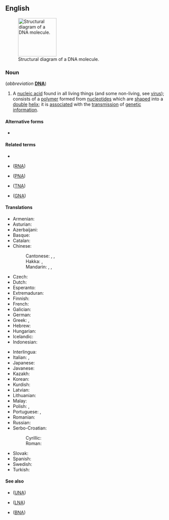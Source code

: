 ==English==
{{wikipedia|DNA|lang=en}}
[[File:DNA-structure-and-bases.png|thumb|120px|Structural diagram of a DNA molecule.]]

===Noun===
{{en-noun|-}} (''abbreviation'' '''[[DNA]]''')

# {{lb|en|genetics|biochemistry}} A [[nucleic acid]] found in all living things (and some non-living, see [[virus]]); consists of a [[polymer]] formed from [[nucleotide]]s which are [[shaped]] into a [[double]] [[helix]]; it is [[associated]] with the [[transmission]] of [[genetic]] [[information]].
#: {{syn|en|deoxyribose nucleic acid|desoxyribose nucleic acid}}
#: {{mer|en|nucleotide}}

====Alternative forms====
* {{l|en|desoxyribonucleic acid}}

====Related terms====
* {{l|en|nucleic acid}}
* {{l|en|ribonucleic acid}} ([[RNA]])
* {{l|en|peptide nucleic acid}} ([[PNA]])
* {{l|en|threose nucleic acid}} ([[TNA]])
* {{l|en|glycol nucleic acid}} ([[GNA]])

====Translations====
<!--Put the full forms only in this table. The translations of the abbreviation belong the translation table for "DNA", not here-->
{{trans-top|deoxyribonucleic acid}}
* Armenian: {{t+|hy|դեզօքսիռիբոնուկլեինաթթու}}
* Asturian: {{t|ast|ácidu desoxirribonucleico|n}}
* Azerbaijani: {{t|az|dezoksiribonuklein turşusu}}
* Basque: {{t|eu|azido desoxirribonukleiko}}
* Catalan: {{t+|ca|àcid desoxiribonucleic}}
* Chinese:
*: Cantonese: {{t|yue|脫氧核糖核酸|sc=Hani}}, {{t|yue|脱氧核糖核酸|tr=tyut3 joeng5 hat6 tong4 hat6 syun1|sc=Hani}}, {{t|yue|去氧核糖核酸|tr=heoi3 joeng5 hat6 tong4 hat6 syun1|sc=Hani}}
*: Hakka: {{t|hak|脫氧核糖核酸|sc=Hani}}, {{t|hak|脱氧核糖核酸|tr=thot-yông fu̍t-thòng fu̍t-sôn|sc=Hani}}
*: Mandarin: {{t+|cmn|脫氧核糖核酸|sc=Hani}}, {{t+|cmn|脱氧核糖核酸|tr=tuōyǎng hétáng hésuān|sc=Hani}}, {{t+|cmn|去氧核糖核酸|tr=qùyǎng hétáng hésuān|sc=Hani}}
* Czech: {{t|cs|deoxyribonukleová kyselina|f}}
* Dutch: {{t+|nl|desoxyribonucleïnezuur}}
* Esperanto: {{t|eo|deoksiribonuklea acido}}
* Extremaduran: {{t|ext|aceu desoxirribonucleicu|m}}
* Finnish: {{t|fi|deoksiribonukleiinihappo}}
* French: {{t+|fr|acide désoxyribonucléique|m}}
* Galician: {{t|gl|ácido desoxirribonucleico|m}}
* German: {{t+|de|Desoxyribonukleinsäure|f}}
* Greek: {{t+|el|δεσοξυριβοζονουκλεϊνικό οξύ|p}}, {{t|el|δεοξυριβονουκλεϊκό οξύ|p}}
* Hebrew: {{t+|he|דנ"א|f|tr=khumtsá deóksiribonucléit|alt=חומצה דאוקסיריבונוקלאית|sc=Hebr}}
* Hungarian: {{t+|hu|dezoxiribonukleinsav}}
* Icelandic: {{t+|is|deoxýríbósakjarnsýra|f}}
* Indonesian: {{t+|id|asam deoksiribonukleat}}
{{trans-mid}}
* Interlingua: {{t|ia|acido desoxyribonucleic}}
* Italian: {{t|it|acido desossiribonucleico|m}}, {{t|it|acido deossiribonucleico|m}}
* Japanese: {{t+|ja|デオキシリボ核酸|tr=deokishiribo kakusan}}
* Javanese: {{t|jv|asem dhéyoksiribonukléyat}}
* Kazakh: {{t|kk|дезоксирибонуклеин қышқылы}}
* Korean: {{t|ko|디옥시리보핵산}}
* Kurdish: {{t+|ku|asîda deoksîrîbonukleî|f}}   {{t+|ku|ADN|f}}
* Latvian: {{t|lv|dezoksiribonukleīnskābe}}
* Lithuanian: {{t|lt|deoksiribonukleorugštis|f}}
* Malay: {{t|ms|asid deoksiribonukleik}}
* Polish: {{t+|pl|kwas deoksyrybonukleinowy|m}}, {{t+|pl|kwas dezoksyrybonukleinowy|m}}
* Portuguese: {{t+|pt|ácido desoxirribonucleico|m}} {{qualifier|Portugal}}, {{t|pt|ácido desoxirribonucléico|m}} {{qualifier|Brazil}}
* Romanian: {{t+|ro|acid dezoxiribonucleic|m}}
* Russian: {{t+|ru|дезоксирибонуклеи́новая кислота́|f|tr=dɛzoksiribonukleínovaja kislotá}}
* Serbo-Croatian:
*: Cyrillic: {{t|sh|дезоксирибонуклеинска киселина|f|sc=Cyrl}}
*: Roman: {{t|sh|dezoksiribonukleinska kiselina|f}}
* Slovak: {{t|sk|deoxyribonukleová kyselina|f}}
* Spanish: {{t+|es|ácido desoxirribonucleico|m}}
* Swedish: {{t+|sv|deoxiribonukleinsyra|c}}
* Turkish: {{t|tr|deoksiribonükleik asit}}
{{trans-bottom}}

====See also====
* {{l|en|unlocked nucleic acid}} ([[UNA]])
* {{l|en|locked nucleic acid}} ([[LNA]])
* {{l|en|bridged nucleic acid}} ([[BNA]])